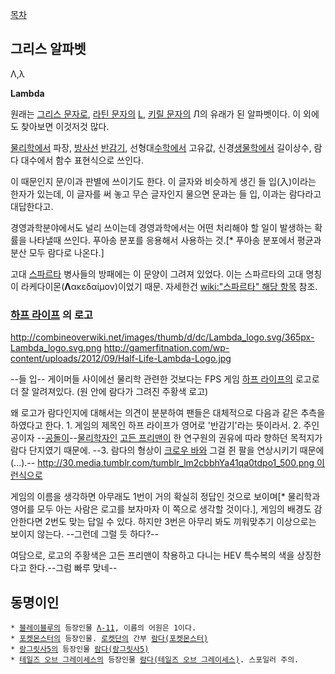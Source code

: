 [[목차]]
== 그리스 알파벳 ==
Λ,λ

'''Lambda'''

원래는 [[그리스 문자]]로, [[라틴 문자]]의 [[L]], [[키릴 문자]]의 Л의 유래가 된 알파벳이다. 이 외에도 찾아보면 이것저것 많다.

[[물리학]]에서 파장, [[방사선]] [[반감기]], 선형대[[수학]]에서 고유값, 신경[[생물학]]에서 길이상수, 람다 대수에서 함수 표현식으로 쓰인다. 

이 때문인지 문/이과 판별에 쓰이기도 한다. 이 글자와 비슷하게 생긴 들 입(入)이라는 한자가 있는데, 이 글자를 써 놓고 무슨 글자인지 물으면 문과는 들 입, 이과는 람다라고 대답한다고.

경영과학분야에서도 널리 쓰이는데 경영과학에서는 어떤 처리해야 할 일이 발생하는 확률을 나타낼때 쓰인다. 푸아송 분포를 응용해서 사용하는 것.[* 푸아송 분포에서 평균과 분산 모두 람다로 나온다.]

고대 [[스파르타]] 병사들의 방패에는 이 문양이 그려져 있었다. 이는 스파르타의 고대 명칭이 라케다이몬('''Λ'''ακεδαίμον)이었기 때문. 자세한건 [[wiki:"스파르타" 해당 항목]] 참조.

=== [[하프 라이프]] 의 로고 ===
http://combineoverwiki.net/images/thumb/d/dc/Lambda_logo.svg/365px-Lambda_logo.svg.png
http://gamerfitnation.com/wp-content/uploads/2012/09/Half-Life-Lambda-Logo.jpg 

--들 입--
게이머들 사이에선 물리학 관련한 것보다는 FPS 게임 [[하프 라이프]]의 로고로 더 잘 알려져있다. (원 안에 람다가 그려진 주황색 로고)

왜 로고가 람다인지에 대해서는 의견이 분분하여 팬들은 대체적으로 다음과 같은 추측을 하였다고 한다.
1. 게임의 제목인 하프 라이프가 영어로 '반감기'라는 뜻이라서.
2. 주인공이자 --[[공돌이]]--[[물리학자]]인 [[고든 프리맨]]이 한 연구원의 권유에 따라 향하던 목적지가 람다 단지였기 때문에.
--3. 람다의 형상이 [[크로우 바]]와 그걸 쥔 팔을 연상시키기 때문에(...).-- [[http://30.media.tumblr.com/tumblr_lm2cbbhYa41qa0tdpo1_500.png 이런식으로]]

게임의 이름을 생각하면 아무래도 1번이 거의 확실히 정답인 것으로 보이며[* 물리학과 영어를 모두 아는 사람은 로고를 보자마자 이 쪽으로 생각할 것이다.], 게임의 배경도 감안한다면 2번도 맞는 답일 수 있다. 하지만 3번은 아무리 봐도 끼워맞추기 이상으로는 보이지 않는다. --그런데 그럴 듯 하다?--

여담으로, 로고의 주황색은 고든 프리맨이 착용하고 다니는 HEV 특수복의 색을 상징한다고 한다.--그럼 빠루 맞네--

== 동명이인 ==
 * [[블레이블루]]의 등장인물 [[Λ-11]], 이름의 어원은 1이다.
 * [[포켓몬스터]]의 등장인물. [[로켓단]]의 간부 [[람다(포켓몬스터)]]
 * [[랑그릿사5]]의 등장인물 [[람다(랑그릿사5)]]
 * [[테일즈 오브 그레이세스]]의 등장인물 [[람다(테일즈 오브 그레이세스)]]. 스포일러 주의.
